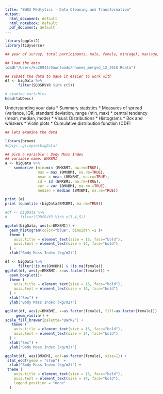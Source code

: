 ```yaml
---
title: "BWSI Medlytics - Data Cleaning and Transformation"
output:
  html_document: default
  html_notebook: default
  pdf_document: default
---
```


```r
library(ggplot2)
library(tidyverse)
```

```r
## year of survey, total participants, male, female, min(age), max(age), avg(age)

## load the data
load("/Users/ka20943/Downloads/nhanes_merged_12_2018.Rdata")
```

```r
## subset the data to make it easier to work with
df <- bigData %>% 
      filter(SDDSRVYR %in% c(5))
```

```r
# examine variables
head(tabDesc)
```

Understanding your data 
* Summary statistics
  * Measures of spread (variance, IQR, standard deviation, range (min, max)
  * central tendency (mean, median, mode)
* Visual: Distributions
  * Histograms
  * Box and whiskers
  * Violin plots
  * Cumulative distribution function (CDF)

```r
## lets examine the data

library(broom)
#dplyr::glimpse(bigData)

## pick a variable : Body Mass Index
## variable name: BMXBMI
a <- bigData %>%
    summarize (min=min (BMXBMI, na.rm=TRUE),
               max = max (BMXBMI, na.rm=TRUE),
               mean = mean (BMXBMI, na.rm=TRUE),
               sd = sd (BMXBMI, na.rm=TRUE),
               var = var (BMXBMI, na.rm =TRUE),
               median = median (BMXBMI, na.rm=TRUE))

print (a)
print (quantile (bigData$BMXBMI, na.rm=TRUE))

```

```r

#df <- bigData %>%
#      filter(SDDSRVYR %in% c(3,4,5))

ggplot(bigData, aes(x=BMXBMI)) +
  geom_histogram(color="blue", binwidth =2 )+
  theme (
    axis.title = element_text(size = 16, face="bold"),
    axis.text = element_text(size = 14, face="bold")
  ) +
  xlab("Body Mass Index (kg/m2)")
```

```r
df <- bigData %>% 
      filter(!is.na(BMXBMI) & !is.na(female))
ggplot(df, aes(y=BMXBMI, x=as.factor(female))) +
  geom_boxplot()+
  theme (
    axis.title = element_text(size = 16, face="bold"),
    axis.text = element_text(size = 14, face="bold")
  ) +
  xlab("Sex") +
  ylab("Body Mass Index (kg/m2)")

```

```r
ggplot(df, aes(y=BMXBMI, x=as.factor(female), fill=as.factor(female))) +
     geom_violin() + 
scale_fill_brewer(palette="Dark2") +
   theme (
    axis.title = element_text(size = 16, face="bold"),
    axis.text = element_text(size = 14, face="bold")
  ) +
  xlab("Sex") +
  ylab("Body Mass Index (kg/m2)")
```

```r
ggplot(df, aes(BMXBMI, col=as.factor(female), size=1)) +
 stat_ecdf(geom = "step")  + 
  xlab("Body Mass Index (kg/m2)") + 
 theme (
    axis.title = element_text(size = 16, face="bold"),
    axis.text = element_text(size = 14, face="bold"),
    legend.position = "none"
  ) 

```